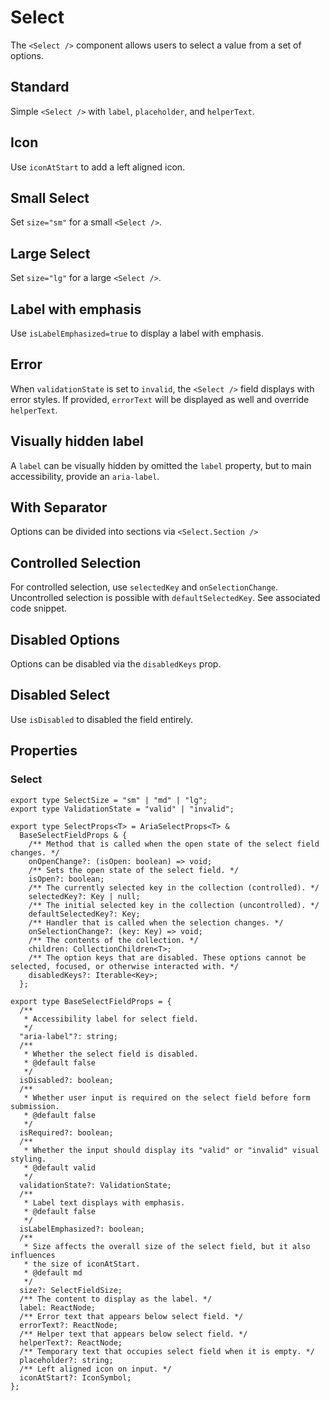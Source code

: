 
<Meta of={SelectStories} />

# Select

The `<Select />` component allows users to select a value from a set of options.

## Standard

Simple `<Select />` with `label`, `placeholder`, and `helperText`.

<Canvas of={SelectStories.Standard} />

## Icon

Use `iconAtStart` to add a left aligned icon.

<Canvas of={SelectStories.Icon} />

## Small Select

Set `size="sm"` for a small `<Select />`.

<Canvas of={SelectStories.SmallSelect} />

## Large Select

Set `size="lg"` for a large `<Select />`.

<Canvas of={SelectStories.LargeSelect} />

## Label with emphasis

Use `isLabelEmphasized=true` to display a label with emphasis.

<Canvas of={SelectStories.LabelWithEmphasis} />

## Error

When `validationState` is set to `invalid`, the `<Select />` field displays with error styles. If provided,
`errorText` will be displayed as well and override `helperText`.

<Canvas of={SelectStories.Error} />

## Visually hidden label

A `label` can be visually hidden by omitted the `label` property, but to main accessibility, provide an `aria-label`.

<Canvas of={SelectStories.VisuallyHiddenLabel} />

## With Separator

Options can be divided into sections via `<Select.Section />`

<Canvas of={SelectStories.WithSeparator} />

## Controlled Selection

For controlled selection, use `selectedKey` and `onSelectionChange`. Uncontrolled selection is possible with `defaultSelectedKey`. See associated code snippet.

<Canvas of={SelectStories.ControlledSelection} />

## Disabled Options

Options can be disabled via the `disabledKeys` prop.

<Canvas of={SelectStories.DisabledOptions} />

## Disabled Select

Use `isDisabled` to disabled the field entirely.

<Canvas of={SelectStories.DisabledSelect} />

## Properties

### Select

```tsx
export type SelectSize = "sm" | "md" | "lg";
export type ValidationState = "valid" | "invalid";

export type SelectProps<T> = AriaSelectProps<T> &
  BaseSelectFieldProps & {
    /** Method that is called when the open state of the select field changes. */
    onOpenChange?: (isOpen: boolean) => void;
    /** Sets the open state of the select field. */
    isOpen?: boolean;
    /** The currently selected key in the collection (controlled). */
    selectedKey?: Key | null;
    /** The initial selected key in the collection (uncontrolled). */
    defaultSelectedKey?: Key;
    /** Handler that is called when the selection changes. */
    onSelectionChange?: (key: Key) => void;
    /** The contents of the collection. */
    children: CollectionChildren<T>;
    /** The option keys that are disabled. These options cannot be selected, focused, or otherwise interacted with. */
    disabledKeys?: Iterable<Key>;
  };

export type BaseSelectFieldProps = {
  /**
   * Accessibility label for select field.
   */
  "aria-label"?: string;
  /**
   * Whether the select field is disabled.
   * @default false
   */
  isDisabled?: boolean;
  /**
   * Whether user input is required on the select field before form submission.
   * @default false
   */
  isRequired?: boolean;
  /**
   * Whether the input should display its "valid" or "invalid" visual styling.
   * @default valid
   */
  validationState?: ValidationState;
  /**
   * Label text displays with emphasis.
   * @default false
   */
  isLabelEmphasized?: boolean;
  /**
   * Size affects the overall size of the select field, but it also influences
   * the size of iconAtStart.
   * @default md
   */
  size?: SelectFieldSize;
  /** The content to display as the label. */
  label: ReactNode;
  /** Error text that appears below select field. */
  errorText?: ReactNode;
  /** Helper text that appears below select field. */
  helperText?: ReactNode;
  /** Temporary text that occupies select field when it is empty. */
  placeholder?: string;
  /** Left aligned icon on input. */
  iconAtStart?: IconSymbol;
};
```
